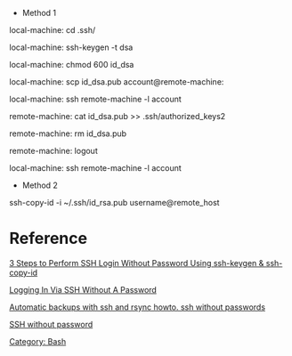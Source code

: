 [[Category: Bash]]

* Method 1

local-machine: cd .ssh/

local-machine: ssh-keygen -t dsa

local-machine: chmod 600 id_dsa

local-machine: scp id_dsa.pub account@remote-machine:

local-machine: ssh remote-machine -l account

remote-machine: cat id_dsa.pub >> .ssh/authorized_keys2

remote-machine: rm id_dsa.pub

remote-machine: logout

local-machine: ssh remote-machine -l account

* Method 2

ssh-copy-id -i ~/.ssh/id_rsa.pub username@remote_host


= Reference =
[http://www.thegeekstuff.com/2008/11/3-steps-to-perform-ssh-login-without-password-using-ssh-keygen-ssh-copy-id/ 3 Steps to Perform SSH Login Without Password Using ssh-keygen & ssh-copy-id]

[http://everydaylht.com/howtos/system-administration/loggin-in-via-ssh-without-a-password/ Logging In Via SSH Without A Password]

[http://www.cc.gatech.edu/~nsimhan/automatic.html Automatic backups with ssh and rsync howto. ssh without passwords]

[http://www.cs.umd.edu/~arun/misc/ssh.html SSH without password]
